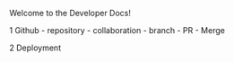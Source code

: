 Welcome to the Developer Docs!

1 Github - repository - collaboration - branch - PR - Merge 

2 Deployment